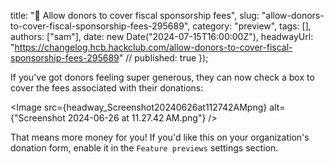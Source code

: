   title: "🙏 Allow donors to cover fiscal sponsorship fees",
  slug: "allow-donors-to-cover-fiscal-sponsorship-fees-295689",
  category: "preview",
  tags: [],
  authors: ["sam"],
  date: new Date("2024-07-15T16:00:00Z"),
  headwayUrl: "https://changelog.hcb.hackclub.com/allow-donors-to-cover-fiscal-sponsorship-fees-295689" // published: true
});

If you've got donors feeling super generous, they can now check a box to cover the fees associated with their donations:


      
<Image src={headway_Screenshot20240626at112742AMpng} alt={"Screenshot 2024-06-26 at 11.27.42 AM.png"} />


That means more money for you! If you'd like this on your organization's donation form, enable it in the `Feature previews` settings section.
